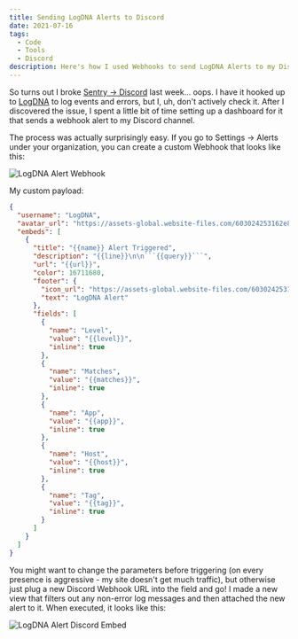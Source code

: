 ```yaml
---
title: Sending LogDNA Alerts to Discord
date: 2021-07-16
tags:
  - Code
  - Tools
  - Discord
description: Here's how I used Webhooks to send LogDNA Alerts to my Discord server
---
```


So turns out I broke [Sentry → Discord](https://sentrydiscord.dev) last week... oops. I have it hooked up to [LogDNA](https://www.logdna.com/) to log events and errors, but I, uh, don't actively check it. After I discovered the issue, I spent a little bit of time setting up a dashboard for it that sends a webhook alert to my Discord channel.

The process was actually surprisingly easy. If you go to Settings -> Alerts under your organization, you can create a custom Webhook that looks like this:

<Image
  src="/images/posts/logdna_alert.png"
  alt="LogDNA Alert Webhook"
  width={779}
  height={1560}
/>

My custom payload:

````json copy
{
  "username": "LogDNA",
  "avatar_url": "https://assets-global.website-files.com/603024253162e837e0c31b6f/603024253162e8e6eac31e49_LogDNA%20webclip.png",
  "embeds": [
    {
      "title": "{{name}} Alert Triggered",
      "description": "{{line}}\n\n```{{query}}```",
      "url": "{{url}}",
      "color": 16711680,
      "footer": {
        "icon_url": "https://assets-global.website-files.com/603024253162e837e0c31b6f/603024253162e8e6eac31e49_LogDNA%20webclip.png",
        "text": "LogDNA Alert"
      },
      "fields": [
        {
          "name": "Level",
          "value": "{{level}}",
          "inline": true
        },
        {
          "name": "Matches",
          "value": "{{matches}}",
          "inline": true
        },
        {
          "name": "App",
          "value": "{{app}}",
          "inline": true
        },
        {
          "name": "Host",
          "value": "{{host}}",
          "inline": true
        },
        {
          "name": "Tag",
          "value": "{{tag}}",
          "inline": true
        }
      ]
    }
  ]
}
````

You might want to change the parameters before triggering (on every presence is aggressive - my site doesn't get much traffic), but otherwise just plug a new Discord Webhook URL into the field and go! I made a new view that filters out any non-error log messages and then attached the new alert to it. When executed, it looks like this:

<Image
  src="/images/posts/logdna_discord.png"
  alt="LogDNA Alert Discord Embed"
  width={429}
  height={303}
/>
